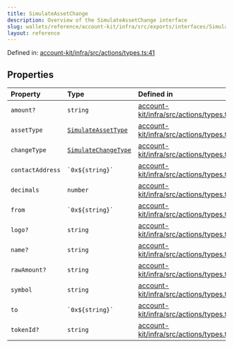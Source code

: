 ```yaml
---
title: SimulateAssetChange
description: Overview of the SimulateAssetChange interface
slug: wallets/reference/account-kit/infra/src/exports/interfaces/SimulateAssetChange
layout: reference
---
```


Defined in: [account-kit/infra/src/actions/types.ts:41](https://github.com/alchemyplatform/aa-sdk/blob/923a52171f7246172caf350853843e6680197da9/account-kit/infra/src/actions/types.ts#L41)

## Properties

| Property                                   | Type                                                           | Defined in                                                                                                                                                                      |
| :----------------------------------------- | :------------------------------------------------------------- | :------------------------------------------------------------------------------------------------------------------------------------------------------------------------------ |
| <a id="amount" /> `amount?`                | `string`                                                       | [account-kit/infra/src/actions/types.ts:47](https://github.com/alchemyplatform/aa-sdk/blob/923a52171f7246172caf350853843e6680197da9/account-kit/infra/src/actions/types.ts#L47) |
| <a id="assettype" /> `assetType`           | [`SimulateAssetType`](../enumerations/SimulateAssetType.mdx)   | [account-kit/infra/src/actions/types.ts:42](https://github.com/alchemyplatform/aa-sdk/blob/923a52171f7246172caf350853843e6680197da9/account-kit/infra/src/actions/types.ts#L42) |
| <a id="changetype" /> `changeType`         | [`SimulateChangeType`](../enumerations/SimulateChangeType.mdx) | [account-kit/infra/src/actions/types.ts:43](https://github.com/alchemyplatform/aa-sdk/blob/923a52171f7246172caf350853843e6680197da9/account-kit/infra/src/actions/types.ts#L43) |
| <a id="contactaddress" /> `contactAddress` | `` `0x${string}` ``                                            | [account-kit/infra/src/actions/types.ts:48](https://github.com/alchemyplatform/aa-sdk/blob/923a52171f7246172caf350853843e6680197da9/account-kit/infra/src/actions/types.ts#L48) |
| <a id="decimals" /> `decimals`             | `number`                                                       | [account-kit/infra/src/actions/types.ts:50](https://github.com/alchemyplatform/aa-sdk/blob/923a52171f7246172caf350853843e6680197da9/account-kit/infra/src/actions/types.ts#L50) |
| <a id="from" /> `from`                     | `` `0x${string}` ``                                            | [account-kit/infra/src/actions/types.ts:44](https://github.com/alchemyplatform/aa-sdk/blob/923a52171f7246172caf350853843e6680197da9/account-kit/infra/src/actions/types.ts#L44) |
| <a id="logo" /> `logo?`                    | `string`                                                       | [account-kit/infra/src/actions/types.ts:53](https://github.com/alchemyplatform/aa-sdk/blob/923a52171f7246172caf350853843e6680197da9/account-kit/infra/src/actions/types.ts#L53) |
| <a id="name" /> `name?`                    | `string`                                                       | [account-kit/infra/src/actions/types.ts:52](https://github.com/alchemyplatform/aa-sdk/blob/923a52171f7246172caf350853843e6680197da9/account-kit/infra/src/actions/types.ts#L52) |
| <a id="rawamount" /> `rawAmount?`          | `string`                                                       | [account-kit/infra/src/actions/types.ts:46](https://github.com/alchemyplatform/aa-sdk/blob/923a52171f7246172caf350853843e6680197da9/account-kit/infra/src/actions/types.ts#L46) |
| <a id="symbol" /> `symbol`                 | `string`                                                       | [account-kit/infra/src/actions/types.ts:51](https://github.com/alchemyplatform/aa-sdk/blob/923a52171f7246172caf350853843e6680197da9/account-kit/infra/src/actions/types.ts#L51) |
| <a id="to" /> `to`                         | `` `0x${string}` ``                                            | [account-kit/infra/src/actions/types.ts:45](https://github.com/alchemyplatform/aa-sdk/blob/923a52171f7246172caf350853843e6680197da9/account-kit/infra/src/actions/types.ts#L45) |
| <a id="tokenid" /> `tokenId?`              | `string`                                                       | [account-kit/infra/src/actions/types.ts:49](https://github.com/alchemyplatform/aa-sdk/blob/923a52171f7246172caf350853843e6680197da9/account-kit/infra/src/actions/types.ts#L49) |
